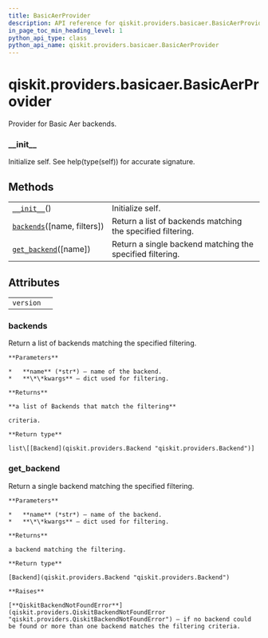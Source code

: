 ```yaml
---
title: BasicAerProvider
description: API reference for qiskit.providers.basicaer.BasicAerProvider
in_page_toc_min_heading_level: 1
python_api_type: class
python_api_name: qiskit.providers.basicaer.BasicAerProvider
---
```


# qiskit.providers.basicaer.BasicAerProvider

<Class id="qiskit.providers.basicaer.BasicAerProvider" isDedicatedPage={true} github="https://github.com/qiskit/qiskit/tree/stable/0.17/qiskit/providers/basicaer/basicaerprovider.py" signature="BasicAerProvider">
  Provider for Basic Aer backends.

  ### \_\_init\_\_

  <Function id="qiskit.providers.basicaer.BasicAerProvider.__init__" name="__init__" signature="__init__()">
    Initialize self. See help(type(self)) for accurate signature.
  </Function>

  ## Methods

  |                                                                                                                                            |                                                             |
  | ------------------------------------------------------------------------------------------------------------------------------------------ | ----------------------------------------------------------- |
  | [`__init__`](#qiskit.providers.basicaer.BasicAerProvider.__init__ "qiskit.providers.basicaer.BasicAerProvider.__init__")()                 | Initialize self.                                            |
  | [`backends`](#qiskit.providers.basicaer.BasicAerProvider.backends "qiskit.providers.basicaer.BasicAerProvider.backends")(\[name, filters]) | Return a list of backends matching the specified filtering. |
  | [`get_backend`](#qiskit.providers.basicaer.BasicAerProvider.get_backend "qiskit.providers.basicaer.BasicAerProvider.get_backend")(\[name]) | Return a single backend matching the specified filtering.   |

  ## Attributes

  |           |   |
  | --------- | - |
  | `version` |   |

  ### backends

  <Function id="qiskit.providers.basicaer.BasicAerProvider.backends" name="backends" signature="backends(name=None, filters=None, **kwargs)">
    Return a list of backends matching the specified filtering.

    **Parameters**

    *   **name** (*str*) – name of the backend.
    *   **\*\*kwargs** – dict used for filtering.

    **Returns**

    **a list of Backends that match the filtering**

    criteria.

    **Return type**

    list\[[Backend](qiskit.providers.Backend "qiskit.providers.Backend")]
  </Function>

  ### get\_backend

  <Function id="qiskit.providers.basicaer.BasicAerProvider.get_backend" name="get_backend" signature="get_backend(name=None, **kwargs)">
    Return a single backend matching the specified filtering.

    **Parameters**

    *   **name** (*str*) – name of the backend.
    *   **\*\*kwargs** – dict used for filtering.

    **Returns**

    a backend matching the filtering.

    **Return type**

    [Backend](qiskit.providers.Backend "qiskit.providers.Backend")

    **Raises**

    [**QiskitBackendNotFoundError**](qiskit.providers.QiskitBackendNotFoundError "qiskit.providers.QiskitBackendNotFoundError") – if no backend could be found or more than one backend matches the filtering criteria.
  </Function>
</Class>


